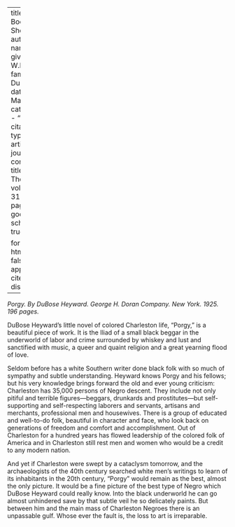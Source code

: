 
---
title: 'Our Book Shelf'
author:
  - name:
      given: W.E.B.
      family: Du Bois
date: Mar. 1926
categories: 
  - ""
citation: 
  type: article-journal
  container-title: The Crisis
  volume: 31
  issue: 5
  page: 240
google-scholar: true

format:
  html:
    toc: false
    appendix-cite-as: display
---


*Porgy. By DuBose Heyward. George H. Doran Company. New York. 1925. 196 pages.*

DuBose Heyward's little novel of colored Charleston life, "Porgy," is a beautiful piece of work. It is the Iliad of a small black beggar in the underworld of labor and crime surrounded by whiskey and lust and sanctified with music, a queer and quaint religion and a great yearning flood of love. 

Seldom before has a white Southern writer done black folk with so much of sympathy and subtle understanding. Heyward knows Porgy and his fellows; but his very knowledge brings forward the old and ever young criticism: Charleston has 35,000 persons of Negro descent. They include not only pitiful and terrible figures---beggars, drunkards and prostitutes---but self-supporting and self-respecting laborers and servants, artisans and merchants, professional men and housewives. There is a group of educated and well-to-do folk, beautiful in character and face, who look back on generations of freedom and comfort and accomplishment. Out of Charleston for a hundred years has flowed leadership of the colored folk of America and in Charleston still rest men and women who would be a credit to any modern nation. 

 And yet if Charleston were swept by a cataclysm tomorrow, and the archaeologists of the 40th century searched white men's writings to learn of its inhabitants in the 20th century, "Porgy" would remain as the best, almost the only picture. It would be a fine picture of the best type of Negro which DuBose Heyward could really know. Into the black underworld he can go almost unhindered save by that subtle veil he so delicately paints. But between him and the main mass of Charleston Negroes there is an unpassable gulf. Whose ever the fault is, the loss to art is irreparable. 

